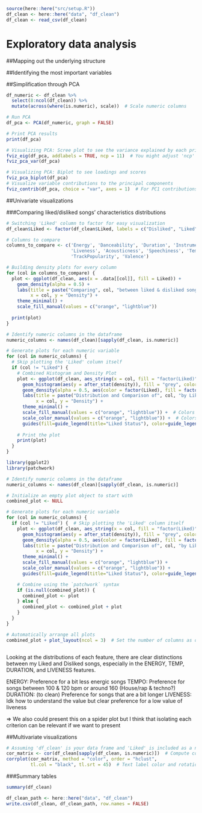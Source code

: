 ```r
source(here::here("src/setup.R"))
df_clean <- here::here("data", "df_clean")
df_clean <- read_csv(df_clean)
```

# Exploratory data analysis

##Mapping out the underlying structure

##Identifying the most important variables

##Simplification through PCA

```r
df_numeric <- df_clean %>%
  select(8:ncol(df_clean)) %>%
  mutate(across(where(is.numeric), scale))  # Scale numeric columns

# Run PCA
df_pca <- PCA(df_numeric, graph = FALSE)

# Print PCA results
print(df_pca)

# Visualizing PCA: Scree plot to see the variance explained by each principal component
fviz_eig(df_pca, addlabels = TRUE, ncp = 11)  # You might adjust 'ncp' based on your specific needs
fviz_pca_var(df_pca)

# Visualizing PCA: Biplot to see loadings and scores
fviz_pca_biplot(df_pca)
# Visualize variable contributions to the principal components
fviz_contrib(df_pca, choice = "var", axes = 1)  # For PC1 contributions, change 'axes' for other PCs
```
##Univariate visualizations

###Comparing liked/disliked songs' characteristics distributions

```r
# Switching 'Liked' column to factor for easy visualization
df_clean$Liked <- factor(df_clean$Liked, labels = c("Disliked", "Liked"))

# Columns to compare
columns_to_compare <- c('Energy', 'Danceability', 'Duration', 'Instrumentalness', 
                        'Liveness', 'Acousticness', 'Speechiness', 'Tempo', 
                        'TrackPopularity', 'Valence')

# Building density plots for every column
for (col in columns_to_compare) {
  plot <- ggplot(df_clean, aes(x = .data[[col]], fill = Liked)) +
    geom_density(alpha = 0.5) +
    labs(title = paste("Comparing", col, "between liked & disliked songs"),
         x = col, y = "Density") +
    theme_minimal() +
    scale_fill_manual(values = c("orange", "lightblue"))
  
  print(plot)
}
```

```r
# Identify numeric columns in the dataframe
numeric_columns <- names(df_clean)[sapply(df_clean, is.numeric)]

# Generate plots for each numeric variable
for (col in numeric_columns) {
  # Skip plotting the 'Liked' column itself
  if (col != "Liked") {
    # Combined Histogram and Density Plot
    plot <- ggplot(df_clean, aes_string(x = col, fill = "factor(Liked)")) +
      geom_histogram(aes(y = after_stat(density)), fill = "grey", color = "black", bins = 30) +  # Histogram for overall distribution
      geom_density(alpha = 0.5, aes(color = factor(Liked), fill = factor(Liked))) +  # Density plots with color
      labs(title = paste("Distribution and Comparison of", col, "by Liked Status"),
           x = col, y = "Density") +
      theme_minimal() +
      scale_fill_manual(values = c("orange", "lightblue")) +  # Colors for the fill of density plot
      scale_color_manual(values = c("orange", "lightblue")) +  # Colors for the density lines
      guides(fill=guide_legend(title="Liked Status"), color=guide_legend(title="Liked Status"))  # Adjust the legend for clarity
    
    # Print the plot
    print(plot)
  }
}

```

```r
library(ggplot2)
library(patchwork)

# Identify numeric columns in the dataframe
numeric_columns <- names(df_clean)[sapply(df_clean, is.numeric)]

# Initialize an empty plot object to start with
combined_plot <- NULL

# Generate plots for each numeric variable
for (col in numeric_columns) {
  if (col != "Liked") {  # Skip plotting the 'Liked' column itself
    plot <- ggplot(df_clean, aes_string(x = col, fill = "factor(Liked)")) +
      geom_histogram(aes(y = after_stat(density)), fill = "grey", color = "black", bins = 30) +
      geom_density(alpha = 0.5, aes(color = factor(Liked), fill = factor(Liked))) +
      labs(title = paste("Distribution and Comparison of", col, "by Liked Status"),
           x = col, y = "Density") +
      theme_minimal() +
      scale_fill_manual(values = c("orange", "lightblue")) +
      scale_color_manual(values = c("orange", "lightblue")) +
      guides(fill=guide_legend(title="Liked Status"), color=guide_legend(title="Liked Status"))

    # Combine using the `patchwork` syntax
    if (is.null(combined_plot)) {
      combined_plot <- plot
    } else {
      combined_plot <- combined_plot + plot
    }
  }
}

# Automatically arrange all plots
combined_plot + plot_layout(ncol = 3)  # Set the number of columns as desired



```

Looking at the distributions of each feature, there are clear distinctions between my Liked and Disliked songs, especially in the ENERGY, TEMP, DURATION, and LIVENESS features.

ENERGY: Preference for a bit less energic songs TEMPO: Preference for songs between 100 & 120 bpm or around 160 (House/rap & techno?) DURATION: (to clean) Preference for songs that are a bit longer LIVENESS: Idk how to understand the value but clear preference for a low value of liveness

=\> We also could present this on a spider plot but I think that isolating each criterion can be relevant if we want to present

##Multivariate visualizations

```r
# Assuming 'df_clean' is your data frame and 'Liked' is included as a numeric column
cor_matrix <- cor(df_clean[sapply(df_clean, is.numeric)])  # Compute correlation matrix for numeric columns
corrplot(cor_matrix, method = "color", order = "hclust", 
         tl.col = "black", tl.srt = 45)  # Text label color and rotation
```

###Summary tables

```r
summary(df_clean)
```

```r
df_clean_path <- here::here("data", "df_clean")
write.csv(df_clean, df_clean_path, row.names = FALSE)
```